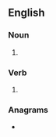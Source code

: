 ==English==

===Noun===
{{head|en|noun form}}

# {{plural of|en|upset}}

===Verb===
{{head|en|verb form}}

# {{en-third-person singular of|upset}}

===Anagrams===
* {{anagrams|en|a=epsstu|set-ups|sets up|setups|steups|stupes}}